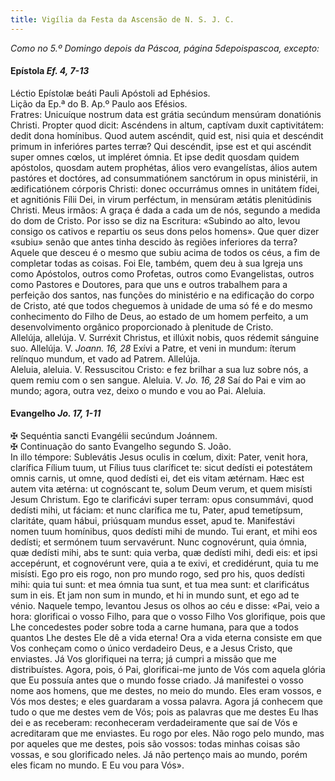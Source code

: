 ```yaml
---
title: Vigília da Festa da Ascensão de N. S. J. C.
---
```


<em>Como no 5.º Domingo depois da Páscoa, página 5depoispascoa, excepto:</em>

<h4 class="text-center">
  Epístola <em>Ef. 4, 7-13</em>
</h4>
<div class="container-fluid">
  <div class="row">
    <span class="text-justify">
      Léctio Epístolæ beáti Pauli Apóstoli ad Ephésios.
    </div>
    <span class="text-justify">
      Lição da Ep.ª do B. Ap.º Paulo aos Efésios.
    </div>
    <span class="text-justify">
      Fratres: Unicuíque nostrum data est grátia secúndum mensúram donatiónis
      Christi. Propter quod dicit: Ascéndens in altum, captívam duxit
      captivitátem: dedit dona homínibus. Quod autem ascéndit, quid est, nisi
      quia et descéndit primum in inferióres partes terræ? Qui descéndit, ipse
      est et qui ascéndit super omnes cœlos, ut impléret ómnia. Et ipse dedit
      quosdam quidem apóstolos, quosdam autem prophétas, álios vero
      evangelístas, álios autem pastóres et doctóres, ad consummatiónem
      sanctórum in opus ministérii, in ædificatiónem córporis Christi: donec
      occurrámus omnes in unitátem fídei, et agnitiónis Fílii Dei, in virum
      perféctum, in mensúram ætátis plenitúdinis Christi.
    </div>
    <span class="text-justify">
      Meus irmãos: A graça é dada a cada um de nós, segundo a medida do dom de
      Cristo. Por isso se diz na Escritura: «Subindo ao alto, levou consigo os
      cativos e repartiu os seus dons pelos homens». Que quer dizer «subiu»
      senão que antes tinha descido às regiões inferiores da terra? Aquele que
      desceu é o mesmo que subiu acima de todos os céus, a fim de completar
      todas as coisas. Foi Ele, também, quem deu à sua Igreja uns como
      Apóstolos, outros como Profetas, outros como Evangelistas, outros como
      Pastores e Doutores, para que uns e outros trabalhem para a perfeição dos
      santos, nas funções do ministério e na edificação do corpo de Cristo, até
      que todos cheguemos à unidade de uma só fé e do mesmo conhecimento do
      Filho de Deus, ao estado de um homem perfeito, a um desenvolvimento
      orgânico proporcionado à plenitude de Cristo.
    </span>
</div>

<div class="container-fluid">
  <div class="row">
    <span class="text-justify">
      Allelúja, allelúja. V. Surréxit Christus, et illúxit nobis, quos rédemit
      sánguine suo. Allelúja. V. <em>Joann. 16, 28</em> Exívi a Patre, et veni
      in mundum: íterum relínquo mundum, et vado ad Patrem. Allelúja.
    </div>
    <span class="text-justify">
      Aleluia, aleluia. V. Ressuscitou Cristo: e fez brilhar a sua luz sobre
      nós, a quem remiu com o sen sangue. Aleluia. V. <em>Jo. 16, 28</em> Saí do
      Pai e vim ao mundo; agora, outra vez, deixo o mundo e vou ao Pai. Aleluia.
    </span>
</div>

<h4 class="text-center">
  Evangelho <em>Jo. 17, 1-11</em>
</h4>
<div class="container-fluid">
  <div class="row">
    <span class="text-justify">
      <span class="text-danger">&#10016;</span> Sequéntia sancti Evangélii
      secúndum Joánnem.
    </div>
    <span class="text-justify">
      <span class="text-danger">&#10016;</span> Continuação do santo Evangelho
      segundo S. João.
    </div>
    <span class="text-justify">
      In illo témpore: Sublevátis Jesus oculis in cœlum, dixit: Pater, venit
      hora, clarífica Fílium tuum, ut Fílius tuus claríficet te: sicut dedísti
      ei potestátem omnis carnis, ut omne, quod dedísti ei, det eis vitam
      ætérnam. Hæc est autem vita ætérna: ut cognóscant te, solum Deum verum, et
      quem misísti Jesum Christum. Ego te clarificávi super terram: opus
      consummávi, quod dedísti mihi, ut fáciam: et nunc clarífica me tu, Pater,
      apud temetípsum, claritáte, quam hábui, priúsquam mundus esset, apud te.
      Manifestávi nomen tuum homínibus, quos dedísti mihi de mundo. Tui erant,
      et mihi eos dedísti; et sermónem tuum servavérunt. Nunc cognovérunt, quia
      ómnia, quæ dedísti mihi, abs te sunt: quia verba, quæ dedísti mihi, dedi
      eis: et ipsi accepérunt, et cognovérunt vere, quia a te exivi, et
      credidérunt, quia tu me misísti. Ego pro eis rogo, non pro mundo rogo, sed
      pro his, quos dedísti mihi: quia tui sunt: et mea ómnia tua sunt, et tua
      mea sunt: et clarificátus sum in eis. Et jam non sum in mundo, et hi in
      mundo sunt, et ego ad te vénio.
    </div>
    <span class="text-justify">
      Naquele tempo, levantou Jesus os olhos ao céu e disse: «Pai, veio a hora:
      glorificai o vosso Filho, para que o vosso Filho Vos glorifique, pois que
      Lhe concedestes poder sobre toda a carne humana, para que a todos quantos
      Lhe destes Ele dê a vida eterna! Ora a vida eterna consiste em que Vos
      conheçam como o único verdadeiro Deus, e a Jesus Cristo, que enviastes. Já
      Vos glorifiquei na terra; já cumpri a missão que me distribuístes. Agora,
      pois, ó Pai, glorificai-me junto de Vós com aquela glória que Eu possuía
      antes que o mundo fosse criado. Já manifestei o vosso nome aos homens, que
      me destes, no meio do mundo. Eles eram vossos, e Vós mos destes; e eles
      guardaram a vossa palavra. Agora já conhecem que tudo o que me destes vem
      de Vós; pois as palavras que me destes Eu lhas dei e as receberam:
      reconheceram verdadeiramente que saí de Vós e acreditaram que me
      enviastes. Eu rogo por eles. Não rogo pelo mundo, mas por aqueles que me
      destes, pois são vossos: todas minhas coisas são vossas, e sou glorificado
      neles. Já não pertenço mais ao mundo, porém eles ficam no mundo. E Eu vou
      para Vós».
    </span>
</div>
